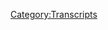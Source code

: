 {{DEFAULTSORT:
    #_TRANSCRIPT_0727:Chatting with Sebastian Murdock
}}{{Transcript
    | title         = [[727: Chatting with Sebastian Murdock]]
    | caption       = [https://knowledgefight.libsyn.com/727-chatting-with-sebastian-murdock Listen to this episode on Libsyn]
    | episodeNumber = [[727: Chatting with Sebastian Murdock|727]]
    | length        = 01:06:58
}}

{{MessageBox
    | header     = Warning: Bot Generated Content
    | text       = This transcript was automatically generated by transcription software and likely contains many mistakes and misattributions. Please check the audio for definitive quotes, attribution, and context.
    | image      = N3yvass4myg91.webp
    | imagewidth = 50px
    | id         = warning
}}

{{TranscriptBlock
    | name      = Alex Jones
    | timestamp = 00:00:04.000
    | text      = Red Alert. Red alert. Red alert. Red alert. Knowledge five damn important wedding knowledge party.com It's time to pray. I have great respect for knowledge like knowledge. I'm sick of them posing as if they're the good guys Shang V or the bad guy knowledge. Dan and Jordan knowledge fight need money Andy and Sandy are stopping Andy and Pam handy in Kansas. Andy in Kansas, you're on the airplane. Huge fan. I love your word. Knowledge by now knowledge fight.com
}}

{{TranscriptBlock
    | name      = Dan
    | timestamp = 00:00:59.000
    | text      = Hey everybody, welcome back. Now let's sit around worship at the altar of saline and talk a little bit about Alex Jones. Oh,
}}

{{TranscriptBlock
    | name      = Jordan
    | timestamp = 00:01:06.000
    | text      = indeed. We are Dan Jordan. Jordan, quick question. What's your spot today by brightspot?
}}

{{TranscriptBlock
    | name      = Dan
    | timestamp = 00:01:13.000
    | text      = Today, Jordan, if you go first, I need to think a little All right. Take your time. I need to mold this.
}}

{{TranscriptBlock
    | name      = Jordan
    | timestamp = 00:01:19.000
    | text      = I will I will tell you my brightspot dn my brightspot is there's this TV show, Amazon company that I despise spent more money than is ever been necessary to make this show about the Lord of the Rings, but I'll be god damned if it's not fucking great. I would prefer they'd spent some of that money elsewhere. But guess what? It's a great show. Okay, I love elves.
}}

{{TranscriptBlock
    | name      = Dan
    | timestamp = 00:01:44.000
    | text      = Sure. I love I've seen a lot. I've seen a lot of mixed opinions about this.
}}

{{TranscriptBlock
    | name      = Jordan
    | timestamp = 00:01:50.000
    | text      = You know, it's weird to know about what's happening. Like when you know what's going on in the original trilogy movies. You know, you're like, Okay, that's a nerdy thing to know. But when you know when you're like looking at your wife going like, Oh, these are the men of NUMA nor All right. You don't even know what's gonna come next after about 2000 You're like okay, maybe I need to stop. I'm not gonna I'm reciting the Silmarillion to her every night whenever we watch it. It's terrible, but it's great. Yeah, well, I'm glad you're enjoying it. I am enjoying it. Um How about you buddy?
}}

{{TranscriptBlock
    | name      = Dan
    | timestamp = 00:02:26.000
    | text      = I don't trying to think
}}

{{TranscriptBlock
    | name      = Jordan
    | timestamp = 00:02:28.000
    | text      = the problem was doing these day back to backs you know? Yeah,
}}

{{TranscriptBlock
    | name      = Dan
    | timestamp = 00:02:32.000
    | text      = I guess I'm playing a fun game. I have the Valkyrie chronicle Syria Chronicle. I guess Yeah, that's a bright spot. I don't know I'm enjoying that enough. I don't know it's nothing has quite scratched the itch of three houses Yeah, yeah, that that was just like right in the pocket right in the sweet spot. But I am enjoying this I like I think I do enjoy a little bit of this turn based game yeah, you know, I think I think that vibe is something I never played growing up. Obviously. Most of my game video game stuff that I played growing up were Nintendo right and non violent right my parents were not into violent right at all so that those were verboten? Sure. And then the only way we got video games was that my grandma liked Nintendo's and so whenever a new system would come out she'd give us her old one nice and so we would play like Nintendo but late
}}

{{TranscriptBlock
    | name      = Jordan
    | timestamp = 00:03:29.000
    | text      = grandma gamer is a great I didn't have one of those growing up Yeah, that's interesting.
}}

{{TranscriptBlock
    | name      = Dan
    | timestamp = 00:03:33.000
    | text      = I was pretty pretty cool. So you know play Mario play a bit too big one was Donkey Kong Country Sure. Like that was sort of my model. Yeah, like um, I guess you know, throughout those systems there were turn based games and stuff just never really was in my view.
}}

{{TranscriptBlock
    | name      = Jordan
    | timestamp = 00:03:50.000
    | text      = I think we're older now we like those games that don't have as much action Oh, hold on with your your your riding this rhinoceros and it can jump I don't know too fast. Squares.
}}

{{TranscriptBlock
    | name      = Dan
    | timestamp = 00:04:03.000
    | text      = Give me a response time I'm
}}

{{TranscriptBlock
    | name      = Jordan
    | timestamp = 00:04:07.000
    | text      = not doing it move in geometric fashion at my pace.
}}

{{TranscriptBlock
    | name      = Dan
    | timestamp = 00:04:11.000
    | text      = Yeah. Quick events are you have to press a button. No, thank you. No. It's fine. I'm enjoying it. Jordan today we have a fun thing to enjoy as well. Oh, little interview that we did sat down with Sebastian Murdoch. Oh, yeah. The Huffington Post
}}

{{TranscriptBlock
    | name      = Jordan
    | timestamp = 00:04:31.000
    | text      = there at the trial in Connecticut. Yeah, he was for the
}}

{{TranscriptBlock
    | name      = Dan
    | timestamp = 00:04:35.000
    | text      = home but he was there in person was also there in Austin. Indeed. Yeah, it was just nice to have a chat about the differences between the two trials and just sort of the experience so
}}

{{TranscriptBlock
    | name      = Jordan
    | timestamp = 00:04:46.000
    | text      = it's fantastic time that we're we were gonna have him on when we were in Austin and you know we've I rambled about that intro circumstances, circumstances dictated and now it's great to finally have him on I'm glad that we got him for sure.
}}

{{TranscriptBlock
    | name      = Dan
    | timestamp = 00:05:00.000
    | text      = So we'll get to that here in a minute. But first, I wanted to bestow a raptor Princess ship on somebody. And that is the. So whenever he put out the email for the buttons, apparently you laughed over the email address. And so people didn't know if it was plural or not. Oh, okay. And so the email address that was the non plural version. Yeah, there's a real danger of people sending emails to this with their addresses and such right. And J. Li. Got that email address to protect people from sending their address. Oh, that is, that is so cool. And we appreciate it so much and unforeseen possibility of WoW, real trouble. So Jay Lee, thank you so much. You are a raptor princess. I'm a policy wonk donkey man and telling you brilliant barbecue yo ass. It's over for humanity. You're a beautiful soul. They're coming for your balls. A lot piss all over your God. Very few people crap in the pool unless they're babies. A piss all over the state. Make it a practice of calling people pieces of garbage when they are correct. As you see fit. Thank you so much. Yes. Thank
}}

{{TranscriptBlock
    | name      = Jordan
    | timestamp = 00:06:13.000
    | text      = you very much
}}

{{TranscriptBlock
    | name      = Dan
    | timestamp = 00:06:14.000
    | text      = on behalf of everybody. Yeah. Buttons coming out. They're happening.
}}

{{TranscriptBlock
    | name      = Jordan
    | timestamp = 00:06:19.000
    | text      = They're coming up. They were surrounded by them. Yep.
}}

{{TranscriptBlock
    | name      = Dan
    | timestamp = 00:06:22.000
    | text      = But who knows? It'll be a while. There. They
}}

{{TranscriptBlock
    | name      = Jordan
    | timestamp = 00:06:25.000
    | text      = will be as
}}

{{TranscriptBlock
    | name      = Dan
    | timestamp = 00:06:26.000
    | text      = shade everyone's patient. We'll
}}

{{TranscriptBlock
    | name      = Jordan
    | timestamp = 00:06:27.000
    | text      = get there when we get there.
}}

{{TranscriptBlock
    | name      = Dan
    | timestamp = 00:06:29.000
    | text      = Yeah. But if you want to chip in the dream agreement fundraiser, of course is going everybody who's a lot of people have said to chip in for shipping, and what have you. I don't want you to do that. So they feel like chipping in chip in for the Nowhere to go for a good cause. Oh, yeah. And now, without further ado, Jordan, let's enjoy our interview with Sebastian. So hey, everybody, very exciting. Joining us here in the podcast, not in the studio. No, do this digitally. Over zoom. Details. Very excited to have this gent joining us. We met down in Austin for the trial and wanted to have him on for for that during that period of time. But our schedules were not accommodating. So we're thrilled to welcome to the podcast writer for The Huffington Post. Sebastian Murdoch. Thank you for joining us.
}}

{{TranscriptBlock
    | name      = Sebastian Murdoch
    | timestamp = 00:07:26.000
    | text      = Thanks for having me on, fellas. Appreciate it.
}}

{{TranscriptBlock
    | name      = Dan
    | timestamp = 00:07:28.000
    | text      = I feel so self conscious about that introduction.
}}

{{TranscriptBlock
    | name      = Sebastian Murdoch
    | timestamp = 00:07:32.000
    | text      = I think you did.
}}

{{TranscriptBlock
    | name      = Jordan
    | timestamp = 00:07:36.000
    | text      = Say that there was quite a bit of fanfare to it.
}}

{{TranscriptBlock
    | name      = Dan
    | timestamp = 00:07:40.000
    | text      = Come from the school of like, stand up introduction.
}}

{{TranscriptBlock
    | name      = Jordan
    | timestamp = 00:07:44.000
    | text      = I want to do a blog. I did. I loved it.
}}

{{TranscriptBlock
    | name      = Dan
    | timestamp = 00:07:49.000
    | text      = That's what counts. I appreciate that. Sebastian, thanks for joining us first of all, and second. How's it going?
}}

{{TranscriptBlock
    | name      = Sebastian Murdoch
    | timestamp = 00:07:58.000
    | text      = It's going good just got back from from reporting a Connecticut so trying to give my body a rest and you know, get back to get back to square one a little bit.
}}

{{TranscriptBlock
    | name      = Dan
    | timestamp = 00:08:08.000
    | text      = Yeah, you've been been up there covering Alex's second trial. It seems you're on the beat. You're on the the Huffington Post Alex Jones beat
}}

{{TranscriptBlock
    | name      = Sebastian Murdoch
    | timestamp = 00:08:18.000
    | text      = I am indeed on the beat. I like doing it though. I mean, I like I like watching the downfall of Alex. And I like watching the Sandy Hook parents get some accountability out of him. For sure. That's it's cathartic.
}}

{{TranscriptBlock
    | name      = Dan
    | timestamp = 00:08:33.000
    | text      = On some level?
}}

{{TranscriptBlock
    | name      = Jordan
    | timestamp = 00:08:35.000
    | text      = Absolutely isn't really the only two good things though. The rest of it is a slog of bullshit. So Right. You know,
}}

{{TranscriptBlock
    | name      = Sebastian Murdoch
    | timestamp = 00:08:42.000
    | text      = I was just telling you guys, I mean, I get out of court at 5pm. And I'm straight to the bar at 515. You know, if you got to kind of wash it away,
}}

{{TranscriptBlock
    | name      = Dan
    | timestamp = 00:08:49.000
    | text      = it's a good place to get a little work done. And, you know, it's in video games, sometimes the like, you know, you get composure by having alcohol. never quite understood that and
}}

{{TranscriptBlock
    | name      = Jordan
    | timestamp = 00:09:03.000
    | text      = temporary boost to stats, right? We're talking about here. Yeah,
}}

{{TranscriptBlock
    | name      = Sebastian Murdoch
    | timestamp = 00:09:06.000
    | text      = the bar is my favorite point. So I gotta get in there.
}}

{{TranscriptBlock
    | name      = Dan
    | timestamp = 00:09:10.000
    | text      = So I was wondering if internally like editorially, you have, like, Are there conversations that like, you're the Alex Jones guy around these parts? We got an allegory send Sebastian on this.
}}

{{TranscriptBlock
    | name      = Sebastian Murdoch
    | timestamp = 00:09:24.000
    | text      = Yeah, absolutely. But there is also as you guys know, so much minutiae in the bullshit of Alex Jones and of Infowars. So there are other times to where it's like Alex Jones, you know, sent sent messages to Roger Stone of his naked wife, which was a rolling story, Rolling Stone article. And so in situations like that, I sort of say, I don't want to write that. Yeah, there's just so much shit, you know, like, right.
}}

{{TranscriptBlock
    | name      = Dan
    | timestamp = 00:09:52.000
    | text      = I find that myself even like as we do a podcast dedicated to him. Like there's still times where I was like, I'm gonna punt on this like
}}

{{TranscriptBlock
    | name      = Sebastian Murdoch
    | timestamp = 00:09:59.000
    | text      = that. really do everything. It's kind of a self care thing to you know, we should all go insane.
}}

{{TranscriptBlock
    | name      = Jordan
    | timestamp = 00:10:05.000
    | text      = Sure. I mean, unfortunately, both of you got really good at a job nobody else wants to do. Then it's like, Well, hey, guess what? You guys did it by volunteering,
}}

{{TranscriptBlock
    | name      = Dan
    | timestamp = 00:10:15.000
    | text      = like cursive. Like May you get what you want?
}}

{{TranscriptBlock
    | name      = Sebastian Murdoch
    | timestamp = 00:10:18.000
    | text      = Yeah, please. Yeah, monkeys paw so yeah
}}

{{TranscriptBlock
    | name      = Jordan
    | timestamp = 00:10:21.000
    | text      = make yourself indispensable. That's a smart move, but I
}}

{{TranscriptBlock
    | name      = Dan
    | timestamp = 00:10:23.000
    | text      = do I do want to stress, though like you're it's not like you only write stories about Alex I was looking over like your byline so it's all over the place writing about all kinds of stuff.
}}

{{TranscriptBlock
    | name      = Sebastian Murdoch
    | timestamp = 00:10:35.000
    | text      = Yeah so I'm I'm primarily a breaking news reporter. So you know I cover the the politics and you know the mass shootings that we have and yeah, yeah did any any Cobra breaks. But you know, sometimes investigative stuff too but the Alex Jones saying I've been in one way or another reporting on these defamation lawsuits since 2018. So it's like, you know, a four year build. And now I was actually talking to attorney Mark Bankston, who I know all the walks out there very familiar with,
}}

{{TranscriptBlock
    | name      = Dan
    | timestamp = 00:11:10.000
    | text      = they were concerned that he might have died.
}}

{{TranscriptBlock
    | name      = Sebastian Murdoch
    | timestamp = 00:11:14.000
    | text      = Yeah, he was fine. He was good. But, you know, it's, it's interesting to finally see four years of not just reporting but of this process. And now we're finally not even at the first trial, we're at the second trial now. And then there's gonna be a third on the way and so it sort of feels like, you know, the, I don't know if I call it the payoff, but it's all sort of coalescing into, you know, we're getting towards the climax here.
}}

{{TranscriptBlock
    | name      = Jordan
    | timestamp = 00:11:41.000
    | text      = It does feel like things are speeding up to right, once that first trial hit now it's starting to feel like, oh, it's the next one's right around the corner. This one's gonna be a you know, it's it's happening? Well, I think that's the
}}

{{TranscriptBlock
    | name      = Dan
    | timestamp = 00:11:52.000
    | text      = function of like the delaying show, like, it's just the ball has been kicked down the road so far that like, a lot of this would be the kind of pace things would have gone. Right. Right. Right. Much stalling involved? Exactly.
}}

{{TranscriptBlock
    | name      = Jordan
    | timestamp = 00:12:04.000
    | text      = What's it been like being in the like, when we were in the Austin courthouse, you know, there's a lot that you see and kind of kind of notice that you don't just by looking through the stream? Like you've been in the courthouse the entire time, right?
}}

{{TranscriptBlock
    | name      = Sebastian Murdoch
    | timestamp = 00:12:18.000
    | text      = Yeah, that's right. I think what's what's very different about this trial, is that in some ways, it's somehow even more sobering. And that isn't to say that the Olson trial wasn't, but here we are in Connecticut, the state where it happened, and there are, you know, so many, so many plaintiffs, so the family members are there. And that, that, I think, has been, you know, incredibly impactful. And, and continues to, to sort of highlight, you know, because for all the sort of laughing that we all do it, Alex, and of course, you guys know, this, like, this is this is about what he did to these parents. And so to have them there, you know, it's it's a humbling experience. And it's also incredibly somber. You know, in a lot of ways,
}}

{{TranscriptBlock
    | name      = Dan
    | timestamp = 00:13:08.000
    | text      = I found that to be the incredibly palpable in in Austin, and there was a moment, just watching the stream of this Connecticut case that I thought that for sure, there's no way I could have handled being there for it. And that was when norm Pattis was giving his his opening statement. And he sort of did a, an act out of Alex, being like, alright, I killed the kids. I killed all the kids. Yeah. And yeah, the recognition that these parents were there, and that norm would bring himself to do that. Like I not that I would freak out and jump him or something. But like, I don't know how I could emotionally handle seeing that. It was Yeah, part even on just a stream.
}}

{{TranscriptBlock
    | name      = Sebastian Murdoch
    | timestamp = 00:13:58.000
    | text      = Yeah. I mean, it's that it's that level of of disrespect, right. I mean, we also see it by the fact that Alex can't even show up for these opening statements. He doesn't he's gonna show up when he has to testify. But it's, you know, and Jordan, you you had talked about this a lot when we were in Austin, but the idea that, you know, there have been a lot of news media that we're reporting on. Well, Alex Jones says that he's sorry, he regrets and we know that that's bullshit, because again, he's not showing up to the trial at all. He's on Infowars talking about this case, you know, calling it a kangaroo court. And then like you're saying, Dan, Norm paddock gets out there and he starts doing that, that mimicry in front of the parents whose kids were killed.
}}

{{TranscriptBlock
    | name      = Dan
    | timestamp = 00:14:42.000
    | text      = Yeah. And also norm saying that their argument is that they're exaggerating their trauma.
}}

{{TranscriptBlock
    | name      = Sebastian Murdoch
    | timestamp = 00:14:47.000
    | text      = Yeah, well, well, Norm also fell asleep in the courtroom. So he was also he was also nodding off.
}}

{{TranscriptBlock
    | name      = Dan
    | timestamp = 00:14:54.000
    | text      = Yeah, he that's when you were saying that like something that's different about this from the office. Sten I have to imagine that just the existence of norm Pattice makes this feel entirely different.
}}

{{TranscriptBlock
    | name      = Sebastian Murdoch
    | timestamp = 00:15:08.000
    | text      = Yeah you know what's what's kind of surreal though is I still can't figure out who the worst lawyer is if it's gonna be padded right all I've
}}

{{TranscriptBlock
    | name      = Jordan
    | timestamp = 00:15:17.000
    | text      = we've we've had some disagreement over this ourselves. I genuinely think that norm for what he's doing is doing about as good as he could possibly do it. Right. I mean, the bar looting falling asleep in the trial. Like that's he's doing what he's supposed to be taking a power nap. Yeah, he was talking to shit. He's been an asshole. That's what he's supposed to be doing.
}}

{{TranscriptBlock
    | name      = Dan
    | timestamp = 00:15:38.000
    | text      = Yeah, Brian made that point on Infowars. Even he was saying that this is how you deal with a rogue judge or whatever. And like, that is obviously not the case. That's not the situation. But what norm is doing is the only thing they can do, which is throw bombs, basically.
}}

{{TranscriptBlock
    | name      = Sebastian Murdoch
    | timestamp = 00:15:53.000
    | text      = Yeah, exactly. Flinging mud and hope that you know, daddy, Alec feeds it back in Austin.
}}

{{TranscriptBlock
    | name      = Dan
    | timestamp = 00:15:59.000
    | text      = Yeah, whereas Reynald seems like maybe I can win this thing.
}}

{{TranscriptBlock
    | name      = Sebastian Murdoch
    | timestamp = 00:16:03.000
    | text      = It did feel I met and then what happened?
}}

{{TranscriptBlock
    | name      = Jordan
    | timestamp = 00:16:06.000
    | text      = Well, I do find it interesting because it does feel a little bit like norm saw the first trial and re now went with his like halfway appeasing halfway trying to slime ball evil into places. And then he was like, well, that last, so fuck it, I'm just gonna try and sling as much shit as I can. And maybe it'll lower the judgment. You know, maybe people will be like, I guess they are exaggerating i Why else?
}}

{{TranscriptBlock
    | name      = Dan
    | timestamp = 00:16:32.000
    | text      = Or maybe maybe you can make such a problem that it taints the jury? Yeah.
}}

{{TranscriptBlock
    | name      = Jordan
    | timestamp = 00:16:37.000
    | text      = Or he gets or they get there Miss trial, you know, and
}}

{{TranscriptBlock
    | name      = Sebastian Murdoch
    | timestamp = 00:16:40.000
    | text      = it is, you know that. The other thing about this trial, too, is we're looking at for I guess it would be three weeks at this point now. So it's gonna be a long trial to often one was only two. So that gives norm plenty of time to do something hard.
}}

{{TranscriptBlock
    | name      = Dan
    | timestamp = 00:16:57.000
    | text      = I feel like I heard them say that they had agreed that it might be a shorter trial than expected.
}}

{{TranscriptBlock
    | name      = Sebastian Murdoch
    | timestamp = 00:17:03.000
    | text      = Okay. Well, I I think everyone would love that. If, if that ends up being the case. But
}}

{{TranscriptBlock
    | name      = Dan
    | timestamp = 00:17:07.000
    | text      = I feel like that was something that I might have heard whispered in a sidebar, but I'm not entirely sure
}}

{{TranscriptBlock
    | name      = Jordan
    | timestamp = 00:17:13.000
    | text      = it wouldn't be surprised. I mean, if you listen to the paws, testimony, just watching her constantly be like, now I'm pretty sure we've never heard of Google Analytics. All right, well, here's a phone call of you talking to the head of Google about Google Analytics. I'm pretty sure we'd never heard of it, like
}}

{{TranscriptBlock
    | name      = Sebastian Murdoch
    | timestamp = 00:17:32.000
    | text      = three days of Britney policy, I don't know. I don't remember which, which is par for the course. So you know, of course, that was gonna be their strategy going into it.
}}

{{TranscriptBlock
    | name      = Dan
    | timestamp = 00:17:40.000
    | text      = Here's the proof that the business uses X, do you still argue that the business doesn't use x? That's still my position?
}}

{{TranscriptBlock
    | name      = Jordan
    | timestamp = 00:17:47.000
    | text      = Yeah, that's cool. If that's the case, then it does feel like yeah, the trial should be shorter. less of that being messy. You know, like, if you beat her, if you beat her over the head with how she's obviously lying often enough the first time, then you can use that as a shorthand as the court goes on, you know, like, oh, well, I don't have to prove this to you. Remember, pause. This is that situation again?
}}

{{TranscriptBlock
    | name      = Dan
    | timestamp = 00:18:09.000
    | text      = Yeah, exactly. It's, it seems like Alex is going to be there. We're recording this on Monday, but it seems like he's going to be there tomorrow. So we're putting this episode out on Wednesday. So by the time this comes out, he may have already been there. And you might have already gotten to experience. Are you
}}

{{TranscriptBlock
    | name      = Jordan
    | timestamp = 00:18:27.000
    | text      = are you headed back? Oh,
}}

{{TranscriptBlock
    | name      = Dan
    | timestamp = 00:18:29.000
    | text      = wait, that's right. boo me on the stream? Sure.
}}

{{TranscriptBlock
    | name      = Jordan
    | timestamp = 00:18:31.000
    | text      = Sure. Sure. Sure.
}}

{{TranscriptBlock
    | name      = Sebastian Murdoch
    | timestamp = 00:18:32.000
    | text      = Yeah. So I actually I came back. Friday, back in back to Brooklyn. My wife and I actually had a little wedding party. We got married earlier this year. But now we're doing like in New York wedding. So congratulations. Thanks so much. That's That's my bright spot of the day. So I think what, we're just being cute. I think what I'm going to try to do is go back at least the last week of the trial to be there for that. But yeah, I am I was disappointed to be there and not not have Alec show up, though. It wasn't, you know, a huge shocker that he didn't want to come.
}}

{{TranscriptBlock
    | name      = Dan
    | timestamp = 00:19:11.000
    | text      = Yeah, I remember we were standing next to each other in in Austin. When Alex first entered the courtroom on the on the first day. We were both quite shocked. Yeah. Yeah, he would. He would be there when he didn't have to be. Yeah. So the whole court was a murmur of will. He won't he can.
}}

{{TranscriptBlock
    | name      = Sebastian Murdoch
    | timestamp = 00:19:29.000
    | text      = But again, it's like he he was in Austin. That's his home turf. You know, so I think I think Connecticut's gonna be a lot a lot tougher for him.
}}

{{TranscriptBlock
    | name      = Dan
    | timestamp = 00:19:38.000
    | text      = Yeah. And he doesn't really have that much of a bench back at Infowars. Like you can't take a month to go to Connecticut. And expect there to be enough people to fill in. Like you said, Alex Stein filling in for him. He said, When does he really? Yeah. Oh, that's that guy. That's the kind of talent pool he's pulling from
}}

{{TranscriptBlock
    | name      = Sebastian Murdoch
    | timestamp = 00:20:00.000
    | text      = I look fine harass one of my, one of my reporter colleagues. She she works at VICE anyway. He's He's a scumbag
}}

{{TranscriptBlock
    | name      = Dan
    | timestamp = 00:20:06.000
    | text      = and you'll see works at VICE. Yeah. Yeah. It seems like that's kind of that Stein guys Mo is harassing folks.
}}

{{TranscriptBlock
    | name      = Sebastian Murdoch
    | timestamp = 00:20:18.000
    | text      = Which which I mean that makes them perfect for Infowars. Yep.
}}

{{TranscriptBlock
    | name      = Dan
    | timestamp = 00:20:21.000
    | text      = Yep. I mean, that's how Owen got a job, you know, essentially yelling at people to protest. Yeah.
}}

{{TranscriptBlock
    | name      = Jordan
    | timestamp = 00:20:27.000
    | text      = It's not It's an unusual form of audition, but it is an effective one in certain areas. Yeah,
}}

{{TranscriptBlock
    | name      = Dan
    | timestamp = 00:20:34.000
    | text      = right. If you're auditioning for a troll factory, you can troll. So when we were in Austin, we got lunch at a diner fairly fairly near the courthouse and on the way famously on the ground we've saw an Info Wars bumper sticker that's been used as Alex is propped to put over his mouth
}}

{{TranscriptBlock
    | name      = Jordan
    | timestamp = 00:20:56.000
    | text      = very bumper sticker that once touched the lips of Satan himself.
}}

{{TranscriptBlock
    | name      = Dan
    | timestamp = 00:21:00.000
    | text      = We found this discarded relic essentially, there was a lot of talk in the in the community about whether or not I had taken it. And the answer was no,
}}

{{TranscriptBlock
    | name      = Jordan
    | timestamp = 00:21:12.000
    | text      = no, of course it was disgusting. It belongs in a museum.
}}

{{TranscriptBlock
    | name      = Dan
    | timestamp = 00:21:15.000
    | text      = But in Connecticut you this is this is gone huge. gotten a lot of you found a bumper sticker in the wild. And this This caused a little bit of drama.
}}

{{TranscriptBlock
    | name      = Sebastian Murdoch
    | timestamp = 00:21:29.000
    | text      = Yeah. So it was a it on my way to the court. In the last in the first few days. There were there were Infowars stickers placed on signs right outside of the courthouse, which was an intentional Oh, on 1,000% I mean, this was directly out of the courthouse this was not you know, me blocks away go into a restaurant or something. This was right in front of the courthouse, which
}}

{{TranscriptBlock
    | name      = Jordan
    | timestamp = 00:21:53.000
    | text      = is to buy so many Infowars stickers and put them up right outside
}}

{{TranscriptBlock
    | name      = Sebastian Murdoch
    | timestamp = 00:22:00.000
    | text      = infowars.com/store
}}

{{TranscriptBlock
    | name      = Jordan
    | timestamp = 00:22:03.000
    | text      = Now I got your six coins.
}}

{{TranscriptBlock
    | name      = Sebastian Murdoch
    | timestamp = 00:22:07.000
    | text      = I finally I finally the last day I was there, I wrote the sticker off but I took a photo of it. It is not the most courageous thing in the world that I've ever done. You know, I just I just ripped off a sticker. I understand that. You know, the other part of it though, is that again, these families are walking into the courthouse and they have to see that and that to me is just that goes back to to the disrespect that is just shown to these families across the board that continues to be shown to them. Yeah. So yeah, I ripped it off and then tweeted about it and then and then Owen Shroyer got real mad about it.
}}

{{TranscriptBlock
    | name      = Dan
    | timestamp = 00:22:49.000
    | text      = See now this is interesting because Owen Shroyer is he's kicked off Twitter. He's right yeah, there's all I do is oh in
}}

{{TranscriptBlock
    | name      = Jordan
    | timestamp = 00:22:58.000
    | text      = handle. Oh, no. Is that is really
}}

{{TranscriptBlock
    | name      = Dan
    | timestamp = 00:23:01.000
    | text      = that was that was destroyer
}}

{{TranscriptBlock
    | name      = Jordan
    | timestamp = 00:23:05.000
    | text      = thank God he's off Twitter. I never have to look at
}}

{{TranscriptBlock
    | name      = Dan
    | timestamp = 00:23:08.000
    | text      = couldn't get at kuch destroy
}}

{{TranscriptBlock
    | name      = Jordan
    | timestamp = 00:23:11.000
    | text      = there's a could we could probably have gotten that cut destroyed three. But that really doesn't sound as good.
}}

{{TranscriptBlock
    | name      = Dan
    | timestamp = 00:23:15.000
    | text      = No, no, someone has found this tweet and shown it to Owen or he has some kind of a ban evasion account, which is probably the case. Yeah, I
}}

{{TranscriptBlock
    | name      = Jordan
    | timestamp = 00:23:24.000
    | text      = mean, it's not hard and he gets furious.
}}

{{TranscriptBlock
    | name      = Dan
    | timestamp = 00:23:27.000
    | text      = He the cook destroyer cannot handle now i
}}

{{TranscriptBlock
    | name      = Sebastian Murdoch
    | timestamp = 00:23:30.000
    | text      = rattle them. I rattle them.
}}

{{TranscriptBlock
    | name      = Jordan
    | timestamp = 00:23:33.000
    | text      = He's been destroyed as a cook.
}}

{{TranscriptBlock
    | name      = Sebastian Murdoch
    | timestamp = 00:23:35.000
    | text      = I got I got a flood of comments from Infowars people so yeah, I wouldn't found the video and it's five minutes of him of him whining about me taking off the sticker and because I said fuck Infowars which, which, you know, I did do that. But
}}

{{TranscriptBlock
    | name      = Jordan
    | timestamp = 00:23:53.000
    | text      = where credit's due.
}}

{{TranscriptBlock
    | name      = Sebastian Murdoch
    | timestamp = 00:23:54.000
    | text      = Of course, as a journalist, we try to like maintain objectivity but Infowars that's it's pretty black and white. You know, there's no there's no moral gray area here is
}}

{{TranscriptBlock
    | name      = Jordan
    | timestamp = 00:24:04.000
    | text      = an objective opinion to say fuck Infowars
}}

{{TranscriptBlock
    | name      = Sebastian Murdoch
    | timestamp = 00:24:06.000
    | text      = 100%
}}

{{TranscriptBlock
    | name      = Jordan
    | timestamp = 00:24:08.000
    | text      = It's like, we can't say that. That's because they're fucking crazy, man. Yeah,
}}

{{TranscriptBlock
    | name      = Sebastian Murdoch
    | timestamp = 00:24:12.000
    | text      = yeah. So he, he gets on, he gets on Infowars and he offers he doesn't offer he begged me to come on and debate him and then specify about what
}}

{{TranscriptBlock
    | name      = Jordan
    | timestamp = 00:24:26.000
    | text      = the sticker didn't exist. Okay.
}}

{{TranscriptBlock
    | name      = Dan
    | timestamp = 00:24:33.000
    | text      = Well, it could have been a false flag.
}}

{{TranscriptBlock
    | name      = Jordan
    | timestamp = 00:24:34.000
    | text      = It was a false flag. Yeah, it
}}

{{TranscriptBlock
    | name      = Dan
    | timestamp = 00:24:36.000
    | text      = could have been a globalist setup.
}}

{{TranscriptBlock
    | name      = Sebastian Murdoch
    | timestamp = 00:24:39.000
    | text      = I'm not gonna do it obviously. I'm so sorry. No, of course and you know that is that is the trap that he wants to lay bare is oh, this coward he will come on and debate me. Well, yeah, no shit. I will. Why would I lend legitimacy to you? And also you're going to profit that video ends with an ad being played right? He said if I had if I defeat him in the debate that whole retire who is going to acute a cage?
}}

{{TranscriptBlock
    | name      = Jordan
    | timestamp = 00:25:07.000
    | text      = Fight defeated? I've announced his wrestling. Yeah, I mean I feel like you guys are all missing the greatest opportunity to to like say it has to be a video interview debate thing and then you just move them I don't understand why people don't show ass more often you
}}

{{TranscriptBlock
    | name      = Dan
    | timestamp = 00:25:26.000
    | text      = know what's not in situations it's nuts that that's exactly what flashed through my mind of
}}

{{TranscriptBlock
    | name      = Jordan
    | timestamp = 00:25:30.000
    | text      = course that the only thought you could have is just like show me your ass and then move on with your day. Yeah, now retired now retire I won this debate, obviously
}}

{{TranscriptBlock
    | name      = Sebastian Murdoch
    | timestamp = 00:25:40.000
    | text      = HuffPost will let me get away with a lot but I don't know. I don't know like that one fight
}}

{{TranscriptBlock
    | name      = Dan
    | timestamp = 00:25:45.000
    | text      = by test the boundaries. I do. I am fascinated, though, by the idea of challenging YouTube Debate because it's so open ended. It's right. It's a bizarre request. Yeah, that's, I find that really fun.
}}

{{TranscriptBlock
    | name      = Jordan
    | timestamp = 00:26:03.000
    | text      = So he challenges you to a debate and if you win this debate,
}}

{{TranscriptBlock
    | name      = Dan
    | timestamp = 00:26:08.000
    | text      = he will retire it's versus career right
}}

{{TranscriptBlock
    | name      = Jordan
    | timestamp = 00:26:10.000
    | text      = Right. Right. And he but he didn't give you a topic it wasn't like specifically we're gonna debate about whether or not stickers should be removed or like just yeah, just
}}

{{TranscriptBlock
    | name      = Sebastian Murdoch
    | timestamp = 00:26:20.000
    | text      = the most open ended which again, just goes back to please come on my show. You know, please, please give me attention and then
}}

{{TranscriptBlock
    | name      = Dan
    | timestamp = 00:26:28.000
    | text      = the headline of it will be Owen Shroyer destroys Huffington Post globalist
}}

{{TranscriptBlock
    | name      = Sebastian Murdoch
    | timestamp = 00:26:31.000
    | text      = reporter Yeah. Destroy your added again.
}}

{{TranscriptBlock
    | name      = Jordan
    | timestamp = 00:26:36.000
    | text      = Feel like facial hair facial hair debate. You've got him? Okay. Because his garbage?
}}

{{TranscriptBlock
    | name      = Sebastian Murdoch
    | timestamp = 00:26:41.000
    | text      = I think he is covering up a weak chin. That's what I think it is. Oh, yeah. Well, yeah,
}}

{{TranscriptBlock
    | name      = Jordan
    | timestamp = 00:26:45.000
    | text      = obviously.
}}

{{TranscriptBlock
    | name      = Dan
    | timestamp = 00:26:46.000
    | text      = He also has, I'm not sure if it's super consistent, but he often has the beard with no mustache, which is the most disgusting. That's offensive to my
}}

{{TranscriptBlock
    | name      = Jordan
    | timestamp = 00:26:56.000
    | text      = eye. I'm not judging it culturally just appearance based.
}}

{{TranscriptBlock
    | name      = Dan
    | timestamp = 00:27:01.000
    | text      = My Mennonites heritage does not
}}

{{TranscriptBlock
    | name      = Sebastian Murdoch
    | timestamp = 00:27:03.000
    | text      = mean Dan, you look great. You look great, though. But I have the full mustache. Exactly. Right.
}}

{{TranscriptBlock
    | name      = Jordan
    | timestamp = 00:27:09.000
    | text      = he shaves it. It grows back in five seconds.
}}

{{TranscriptBlock
    | name      = Dan
    | timestamp = 00:27:15.000
    | text      = Just resigned myself to essentially looking like a hobo. So I'm just I've made peace with it. Whereas Oh, I'm still trying to impress people. But right. Oh, man, it's so fun. I wish there was like, I don't know. I I'm a little jealous. Honestly. Like, I think I would respond exactly the same way that you have in terms of like, No, I'm not doing this. This is ridiculous. But I wish you know what it is, though. No one other than Harrison would have ever said our name. But I think
}}

{{TranscriptBlock
    | name      = Sebastian Murdoch
    | timestamp = 00:27:43.000
    | text      = I think he you guys are way more of a threat to him than I am. I really think that's true. You guys are just like, you've been at it for so long. You were so knowledgeable. You know that, that I think they know who you are. Right? They are actively ignoring you. Sure. Sure. I
}}

{{TranscriptBlock
    | name      = Dan
    | timestamp = 00:28:00.000
    | text      = think it's also the institutional aspect that you have of the Huffington Post. Yeah, attachment that that is like an irresistible thing for them to try and grab onto they want to go
}}

{{TranscriptBlock
    | name      = Jordan
    | timestamp = 00:28:12.000
    | text      = after you for The Huffington Post for two reasons. One, it's a legitimate outlet, right? So people have like, Oh, this is a news thing, too. You have a boss who says you can't do stuff. Yeah, that's true. Yeah, come after us. Because we don't really have much legitimacy beyond being everybody knows where the only people
}}

{{TranscriptBlock
    | name      = Sebastian Murdoch
    | timestamp = 00:28:32.000
    | text      = no one no one can tell you to to turn in your gun and badge.
}}

{{TranscriptBlock
    | name      = Jordan
    | timestamp = 00:28:35.000
    | text      = And if I said I will debate you and then showed him my ass on screen, there's no negative consequences for me. Let's try the walks would love it. Dan would be like, That's not how we comport ourselves, but we'd get over it I would be it would
}}

{{TranscriptBlock
    | name      = Sebastian Murdoch
    | timestamp = 00:28:51.000
    | text      = be a wagging of the that he thought Maddie disappointed.
}}

{{TranscriptBlock
    | name      = Jordan
    | timestamp = 00:28:55.000
    | text      = Would be disappointed. But I could do it. And then it would be fine. Of course. Yeah. And they don't so they don't want to fight somebody who doesn't have rules the same way. You know, true. Yeah. You forgot
}}

{{TranscriptBlock
    | name      = Dan
    | timestamp = 00:29:06.000
    | text      = the third reason that they would be out to get him as a Huffington Post reporter Oh, yeah. And that is that 13 years ago.
}}

{{TranscriptBlock
    | name      = Unknown Speaker
    | timestamp = 00:29:14.000
    | text      = Very nice.
}}

{{TranscriptBlock
    | name      = Dan
    | timestamp = 00:29:18.000
    | text      = So with Alex's goals you want to back so what other than norm Pattis other some of this stuff why what would you identify as like being the differences that you feel between the Austin and the Connecticut cases like is is there a real vibe that's different?
}}

{{TranscriptBlock
    | name      = Sebastian Murdoch
    | timestamp = 00:29:39.000
    | text      = Yeah, I think and I you know, I don't want to inflate an ego too much. But the thing that that Mark Bankston did so well and that whole team quite frankly, but they brought a level of of charisma and sort of like Dick swinging that that I feel like this trial doesn't have and that's a that's not to suggest That, that, you know, the plaintiff lawyers in the Connecticut case aren't doing a great job. I think it's also a much longer trial. So that's going to be part of it. What I've noticed in in the Connecticut trial, you know, this first week, we've only we've had Brittany paws on the stand for three days. It's been out there kind of long and tiring. But through that we have gotten, I think, a lot of good new information of the internal inner workings of Infowars. They've got they've got the the marketing kits that Infowars was sending out to advertisers. You know, we have to prove that they were using Google Analytics, the thing that Jones and Infowars got sanctioned for minutes before the trial even began. So I think, you know, in terms of that, I think it's a it's creating a pretty powerful argument. We saw, I want to run this one this number off real quick, because it really did shock me. September 24 2014, Infowars. Store gets $48,000. The following day, they push the story FBI says nobody killed at Sandy Hook massacre. It increases to $232,000. Yeah, I mean, that is insane. And it just ate it. That is proof that, but when they push the lie, their profits went up.
}}

{{TranscriptBlock
    | name      = Dan
    | timestamp = 00:31:23.000
    | text      = Yeah, yeah. There's the other thing, too, is that they have the snapshots of the Google Analytics from those emails. And you see that it neatly tracks also to a giant spike in traffic. Yeah, to the website. And it's it's pretty difficult to look at all those numbers and not see like, well, I
}}

{{TranscriptBlock
    | name      = Jordan
    | timestamp = 00:31:42.000
    | text      = don't know, you'd have to find some way to connect to their sales pitch to the stories that they're actually doing on the show. And I just think there's no way to possibly do Oh, wait, no, yeah, that one? Very obvious. Yeah, that's not good.
}}

{{TranscriptBlock
    | name      = Dan
    | timestamp = 00:31:57.000
    | text      = It's really, really notable to about this is that like, I've seen some sales data that they've had, that are like you see increases in the sales, I believe, like, at the end of the Austin trial, Mark presented some of the texts with Tim through J that showed that some of the, they were like, 800,000 in a day. Yeah, during this stretch, and like, that is definitely notable, but what's missing from that context was that was like when they were doing a marathon. Like that was like they were doing a 24 or 48 hour marathon. And obviously, they're like pushing the shales and it's gonna raise stuff. Yeah, that spike in the 2014. And they were doing the nobody The FBI says nobody was murdered. That is just organic from the traffic that's driven from the
}}

{{TranscriptBlock
    | name      = Sebastian Murdoch
    | timestamp = 00:32:52.000
    | text      = quintupled Yeah, yeah, you can't get a really get around that one. Yeah,
}}

{{TranscriptBlock
    | name      = Dan
    | timestamp = 00:32:57.000
    | text      = there's there isn't like weird external.
}}

{{TranscriptBlock
    | name      = Jordan
    | timestamp = 00:33:00.000
    | text      = And it is it is what's so damning about that number, though, is that even if you wanted to, like it would be a I'm on the jury and somebody who's arguing that no, we don't really pay attention to that kind of numbers. I'm mad just because that's so bad at business that you're in set. You know, like, if the people on the jury are thinking oh, well I saw my business quintuple I'm going to do that again. Like it is too ridiculous to think that they would not notice a massive spike like that well it's actually adjust their behavior accordingly.
}}

{{TranscriptBlock
    | name      = Sebastian Murdoch
    | timestamp = 00:33:31.000
    | text      = You're absolutely right, especially because that is they don't have morals, they their one desire is to get money. So that's the shit that they're going to pay attention to.
}}

{{TranscriptBlock
    | name      = Dan
    | timestamp = 00:33:40.000
    | text      = Yeah, and it's strange credulity to imagine that like they run a warehouse and shipping business and all this like the pills and all this and then they don't do any kind of analysis of the TV show. Like
}}

{{TranscriptBlock
    | name      = Jordan
    | timestamp = 00:33:55.000
    | text      = what is strains credulity is that Brittany paws as the corporate representative can't be certain who works there. That beats the shit out of credulity, and leaves it out back behind a fucking doc speaking
}}

{{TranscriptBlock
    | name      = Dan
    | timestamp = 00:34:07.000
    | text      = company. I don't know.
}}

{{TranscriptBlock
    | name      = Jordan
    | timestamp = 00:34:10.000
    | text      = Exactly. That strains gonna do any of
}}

{{TranscriptBlock
    | name      = Dan
    | timestamp = 00:34:13.000
    | text      = your hair Harrison Smith, that's not a compliment, because he was definitely forgotten. Ah, have you been? So other than Owens challenge? Yeah. Are you? Have you been monitoring the content at all? Have you been seeing any of the coverage?
}}

{{TranscriptBlock
    | name      = Sebastian Murdoch
    | timestamp = 00:34:31.000
    | text      = Through Infowars? Yeah, yeah, I've seen some of the I watched the video on the kangaroo court, you know, bullshit. And that that was that was actually bring it up brought up at the trial as an example of Alex Jones not taking that seriously, which is just I love every time and now we're on this is the second time it's happened now where the judge has to see a photo of herself that Infowars has created, you know, yeah, yeah.
}}

{{TranscriptBlock
    | name      = Dan
    | timestamp = 00:34:58.000
    | text      = Yeah, but you could argue that he He's taking it more seriously because he didn't say that she's connected to pedophilia.
}}

{{TranscriptBlock
    | name      = Sebastian Murdoch
    | timestamp = 00:35:03.000
    | text      = Well, trials not done yet. It's true.
}}

{{TranscriptBlock
    | name      = Jordan
    | timestamp = 00:35:07.000
    | text      = That is a bar that most people would not think that you could cross. But yeah, I mean, now that I think about it, that is a certain level of restraint. Yeah, there is. That isn't a tangible level of restraint. Exactly. I would almost accept that argument, because I see I'm doing better. I'd be like, Well, I think that physically, I guess that's true. Look, I'm
}}

{{TranscriptBlock
    | name      = Dan
    | timestamp = 00:35:29.000
    | text      = saying you're full of shit. I'm not trying to get you hurt.
}}

{{TranscriptBlock
    | name      = Sebastian Murdoch
    | timestamp = 00:35:32.000
    | text      = Right. Exactly. All right. You should be thanking me,
}}

{{TranscriptBlock
    | name      = Dan
    | timestamp = 00:35:35.000
    | text      = frankly. Yes, ma'am. So you you said you started covering some of this stuff, like at the beginning of the trial. Is that is that like, where your news leave? The that's not the right word. But like, sort of, for the news purposes covering Alex Stark in
}}

{{TranscriptBlock
    | name      = Jordan
    | timestamp = 00:35:53.000
    | text      = 2018. Yeah,
}}

{{TranscriptBlock
    | name      = Sebastian Murdoch
    | timestamp = 00:35:55.000
    | text      = back. Yeah, yes. Yeah. So before 2018 I didn't really I think kind of what what ended up happening is I had gone to Parkland to cover that school shooting when it happened. And then I was approached by by Mark bank said, Because Marcel Fontaine was misidentified as a Parkland shooter by Infowars. And then brought a lawsuit against him, which is still pending. And, and I believe his attorneys saw that I had been covering parkland, brought that story to me. And then from there, you know, the Heslin and Louis case came in and then it was sort of a snowball effect. So I just I kept covering those cases, and then didn't realize just how down the rabbit hole. I was gonna have to go with this. But you know, I was glad to have done it. Alex,
}}

{{TranscriptBlock
    | name      = Jordan
    | timestamp = 00:36:49.000
    | text      = that's how all of us wound up here. We all were like, well, we just looked over and there was Alex Jones, and then it's five years later and I don't have as much hair as I used to
}}

{{TranscriptBlock
    | name      = Dan
    | timestamp = 00:36:57.000
    | text      = someone has to do this.
}}

{{TranscriptBlock
    | name      = Jordan
    | timestamp = 00:37:00.000
    | text      = FUCK IT'S ME. Yeah,
}}

{{TranscriptBlock
    | name      = Sebastian Murdoch
    | timestamp = 00:37:00.000
    | text      = we all jumped into the abyss and now we're more tired than ever. But it feels good.
}}

{{TranscriptBlock
    | name      = Jordan
    | timestamp = 00:37:06.000
    | text      = sort of feels like you're always falling it's like you're not falling at all. Perfect sense way
}}

{{TranscriptBlock
    | name      = Dan
    | timestamp = 00:37:13.000
    | text      = to think about it. Do you didn't have like, like a long standing like interest in the like right wing misinformation?
}}

{{TranscriptBlock
    | name      = Sebastian Murdoch
    | timestamp = 00:37:22.000
    | text      = Not maybe not necessarily misinformation, but definitely have done a lot of coverage of right wing extremism. You know, I've you know, been dogged by the white supremacist and Neo Nazis.
}}

{{TranscriptBlock
    | name      = Jordan
    | timestamp = 00:37:35.000
    | text      = We've got that we know you're real. Okay. Yeah. So,
}}

{{TranscriptBlock
    | name      = Dan
    | timestamp = 00:37:39.000
    | text      = what what brought that on?
}}

{{TranscriptBlock
    | name      = Sebastian Murdoch
    | timestamp = 00:37:41.000
    | text      = That was I made I can't remember which time there was, there was the time we we helped uncover the leader of the bowl patrol, they call bowl patrol because Dylann Roof had the bull hair cut. I had one recently of an Illinois Police officer who was a dabbling pretty hard and from white supremacy. And that's, you know, I credit to help posts.
}}

{{TranscriptBlock
    | name      = Jordan
    | timestamp = 00:38:05.000
    | text      = That actually sounds like a good Illinois, but he was only dabbling. That's nice. I was dabbling. dabbling. dabbling was
}}

{{TranscriptBlock
    | name      = Sebastian Murdoch
    | timestamp = 00:38:14.000
    | text      = actually, it was pretty fucking bad. Okay. So outposts in general, you know, it's me and several other reporters have been covering right wing extremism for a while, Andy Campbell and Chris Mathias were in Charlottesville, you know, when when the Neo Nazis March, I went to Charleston, South Carolina, when Dylann Roof you know, shot up the church and so, you know,
}}

{{TranscriptBlock
    | name      = Dan
    | timestamp = 00:38:37.000
    | text      = we'd have run into Jakari Jackson when he was down there.
}}

{{TranscriptBlock
    | name      = Sebastian Murdoch
    | timestamp = 00:38:40.000
    | text      = Possibly. That was that was a while ago, but yeah, yeah. So but yeah, so it's sort of you know, Alex Jones just sort of seemed like the next logical step right. I mean, he is very much within that realm and stirring the pot as much as as much as possible Yeah.
}}

{{TranscriptBlock
    | name      = Dan
    | timestamp = 00:39:01.000
    | text      = It's it's interesting that like, how do you how do you deal with that like, you do this coverage of these extremists within organizations or you know, the bowl patrols created their own like organization and you do coverage of it, and that's, that's important. It's newsworthy people should know about these things. But then the consequence of it comes with this attention being turned back on you and it's the threats and the the personal information being like Do you Do you find yourself needing to have like security measures that you need?
}}

{{TranscriptBlock
    | name      = Sebastian Murdoch
    | timestamp = 00:39:40.000
    | text      = Yeah, I mean, we do have a good security team you know when when we get I haven't been dog for a while and fucking knock on wood you guys but you know, our team does a good job of like, getting our information off and like, you know, there there are definitely measures that you can take and it's definitely it's not like a free for every man for himself. Oh, you know when this happens, and then another time my my parents actually got dogs but they're Magga Republicans, so joke's on them.
}}

{{TranscriptBlock
    | name      = Dan
    | timestamp = 00:40:09.000
    | text      = Oh, they got dogs and people just send cookies. Yeah,
}}

{{TranscriptBlock
    | name      = Sebastian Murdoch
    | timestamp = 00:40:13.000
    | text      = exactly. They were like your son's a liberal bulking report and they were like, Yeah, I know. You're like, yeah, we have
}}

{{TranscriptBlock
    | name      = Dan
    | timestamp = 00:40:22.000
    | text      = to do like I always think about like, if you have personal information, like your address in the hands of these nefarious dangerous weirdos, do you move? Like,
}}

{{TranscriptBlock
    | name      = Sebastian Murdoch
    | timestamp = 00:40:36.000
    | text      = I mean, it kind of like I would move right now. I don't know. It depends on the level of harassment and I actually whatever I've gone through really pales in comparison to a lot of other journalists particularly if you're if you're a female journalist and
}}

{{TranscriptBlock
    | name      = Jordan
    | timestamp = 00:40:50.000
    | text      = you say you have a penis so your your dark bars or harassment goes yeah,
}}

{{TranscriptBlock
    | name      = Sebastian Murdoch
    | timestamp = 00:40:55.000
    | text      = so most of the time, you know, if if they're given me threats or whatever I can, I can kind of ignore it or you know, not not worry about it as much but I think if you're a female in that space, and they've really got an axe to grind, and those those are the journalists who who I worry about and who my heart goes out to you when that happens.
}}

{{TranscriptBlock
    | name      = Dan
    | timestamp = 00:41:14.000
    | text      = Yeah, I guess I'm just sort of thinking about this like, because I haven't really thought about it too much like it's always been like the expectation that like something is around the corner of some kind of angry info warrior thing. Just doesn't happen.
}}

{{TranscriptBlock
    | name      = Jordan
    | timestamp = 00:41:28.000
    | text      = No, no, we never we never get any of it. Yeah, we've we've barely been contacted like twice three times maybe and it's
}}

{{TranscriptBlock
    | name      = Sebastian Murdoch
    | timestamp = 00:41:36.000
    | text      = Jordan Valley so disappointed when I mean it's not
}}

{{TranscriptBlock
    | name      = Jordan
    | timestamp = 00:41:39.000
    | text      = disappointing. It's just so weird. I
}}

{{TranscriptBlock
    | name      = Dan
    | timestamp = 00:41:41.000
    | text      = think when you were talking about the trial you got a bit
}}

{{TranscriptBlock
    | name      = Jordan
    | timestamp = 00:41:43.000
    | text      = of I got no not even then no people people didn't I think it's just
}}

{{TranscriptBlock
    | name      = Dan
    | timestamp = 00:41:48.000
    | text      = because we're not on social media really could be but I mean, I think that's a big part of it.
}}

{{TranscriptBlock
    | name      = Jordan
    | timestamp = 00:41:52.000
    | text      = See, the thing is people when I was on Twitter, people didn't come after me. They went after people who were like, a tertiary you know, they were people who were around and so if they said something similar to me then they would go after somebody with like 30 followers is everything but nobody spoke to me at all. Yeah, it was it was disconcerting. Oh, you're scary.
}}

{{TranscriptBlock
    | name      = Sebastian Murdoch
    | timestamp = 00:42:12.000
    | text      = Have you aren't? Jordan Jordan just the fucking Tasmanian devil.
}}

{{TranscriptBlock
    | name      = Jordan
    | timestamp = 00:42:19.000
    | text      = I wouldn't I wouldn't have recommended it. I wasn't saying that. It's a good idea. I'm just surprised nobody just gave it a shot.
}}

{{TranscriptBlock
    | name      = Dan
    | timestamp = 00:42:24.000
    | text      = See if unpredicted yell a lot. Yeah, you're
}}

{{TranscriptBlock
    | name      = Sebastian Murdoch
    | timestamp = 00:42:27.000
    | text      = too good at it.
}}

{{TranscriptBlock
    | name      = Dan
    | timestamp = 00:42:29.000
    | text      = There's pictures of you from me and Austin with your pits? Yeah. Like, they're like his heart must be going.
}}

{{TranscriptBlock
    | name      = Dan
    | timestamp = 00:42:36.000
    | text      = Ready to go at the moment? Yeah.
}}

{{TranscriptBlock
    | name      = Sebastian Murdoch
    | timestamp = 00:42:38.000
    | text      = Wait, didn't you wait, Jordan? Didn't you also didn't you get admonished by like the bailiff or something when we're in?
}}

{{TranscriptBlock
    | name      = Jordan
    | timestamp = 00:42:43.000
    | text      = For sure. I got a couple. But that wasn't really for anything. It was just because you were about to Yeah, I was about to be I was about to be a problem. Yeah. I got preemptively warned quite well, which is good, because then I got to go back to the trial if I had got
}}

{{TranscriptBlock
    | name      = Dan
    | timestamp = 00:42:57.000
    | text      = it also taught us an important lesson. Yeah, that is that you respect bailiffs more than he already told you not to.
}}

{{TranscriptBlock
    | name      = Jordan
    | timestamp = 00:43:08.000
    | text      = have guns. That's true. difference.
}}

{{TranscriptBlock
    | name      = Dan
    | timestamp = 00:43:12.000
    | text      = So do you plan to go to the Posner case as well do?
}}

{{TranscriptBlock
    | name      = Sebastian Murdoch
    | timestamp = 00:43:16.000
    | text      = Yeah. Yeah, absolutely. Because it'll be I mean, that's really the, the, the end chapter on this in a lot of ways. And that's not to say that, you know, things aren't done but and you know, Lenny Posner and Veronique there are the ones who really, they were they were the ones who really started going after Alex first for the lies that he was Fred Lennie got, you know, Alex's videos taken down off YouTube. And so that is going to be it's going to be really interesting to see and I think it was going to be that that trial itself even though it'll be the last one I think there's going to be so much so many news stories and narrative and facts that come out in that case, and it's going to be really worth paying attention to
}}

{{TranscriptBlock
    | name      = Dan
    | timestamp = 00:44:01.000
    | text      = Yeah, for sure.
}}

{{TranscriptBlock
    | name      = Jordan
    | timestamp = 00:44:02.000
    | text      = That's that is something I'd like to go back to sorry to take the conversation to step back but to go back to something you said earlier about how the in the Texas trial you know Mark and company brought a certain big swinging Dick energy to the proceedings, the threatening
}}

{{TranscriptBlock
    | name      = Dan
    | timestamp = 00:44:17.000
    | text      = gummy bear or gummy aura of Bill Bill's got
}}

{{TranscriptBlock
    | name      = Jordan
    | timestamp = 00:44:21.000
    | text      = that covenant radiating off of but in this trial I felt like there's much more of a almost nerdy granular elements you know, so when we're when you compare the the lawyers I do think that the Connecticut lawyers are doing a really good job getting into the very minor kind of detail stuff. Like have you noticed that kind of
}}

{{TranscriptBlock
    | name      = Dan
    | timestamp = 00:44:46.000
    | text      = fell asleep? Well,
}}

{{TranscriptBlock
    | name      = Jordan
    | timestamp = 00:44:49.000
    | text      = nevermind, question retracted. Well,
}}

{{TranscriptBlock
    | name      = Sebastian Murdoch
    | timestamp = 00:44:50.000
    | text      = I will say, but to your to your point, Jordan, I will say that I keep saying this, but like there's a lot more trial to come and there's going to be more testimony, the testimony of Bill Oldenburg, the FBI agent. I mean, that was a that was really difficult to watch. And, and, you know, he's essentially hyperventilating on the stand because he, he's, not only did he have to relive the horror of what he saw that day, but as he said, in trial, he had to say it in front of the family members. And I think that's what was breaking his heart even more. He, he said to them, at one point, he said to that he pointed to the family. And I'd say, he said, I'm so sorry, that I that I have to do this, and I have to talk about this. And, you know, that's my, my heartbreaks. And I think those, again, are the sobering reminders of like, the impact that this has had, you know, that on these people and the trauma that continues to exist, and the fact that Alex and and company still won't let up, you know, and still want to make a mockery of this just shows that they don't, they don't care, they don't care at all. And I can't I can't wrap my mind around that. Because, you know, I'm a journalist, I'm a human being first and there is a real line in the sand when when you're attacking the parents of dead kids, you know, you're either on the right side of this or you're fucking dead wrong.
}}

{{TranscriptBlock
    | name      = Dan
    | timestamp = 00:46:16.000
    | text      = Yes. Not much. Not much gray there.
}}

{{TranscriptBlock
    | name      = Jordan
    | timestamp = 00:46:18.000
    | text      = Yeah, it speaks to it speaks to, to the, to the extent of what kind of shit we're dealing with is like, you know, in your line of work, especially, you know, you rattled off a list of atrocities, you know, and you were there. And it's, it's easy to get desensitized to, to a lot of that, but at the end of the day, this is so fucking bad. You cannot get desensitized to it. Yeah, I don't know. They can, you know, that's the thing.
}}

{{TranscriptBlock
    | name      = Dan
    | timestamp = 00:46:46.000
    | text      = Well, it's not it's, it's, I think it's because to become desensitized, you have to have a starting point. Yeah. Right.
}}

{{TranscriptBlock
    | name      = Sebastian Murdoch
    | timestamp = 00:46:55.000
    | text      = I mean, you have to you have to have a baseline of empathy to begin with. And I just don't think that exists for them.
}}

{{TranscriptBlock
    | name      = Dan
    | timestamp = 00:47:01.000
    | text      = No, I think I think from my experience of watching this show, and looking at this world for so long, it's, it's a cynicism. And it's it's a just baseline of, of like, whatever works. Yeah. And it's yeah, it's completely disconnected from what you need to get to become dissents. Yeah.
}}

{{TranscriptBlock
    | name      = Sebastian Murdoch
    | timestamp = 00:47:23.000
    | text      = And that cynicism goes back to Oh, ensure you're trying to get me on to debate because at the end of the day, it's still a way that he gets a profit off this trial.
}}

{{TranscriptBlock
    | name      = Jordan
    | timestamp = 00:47:30.000
    | text      = Right. Right. How are you? How are you handling the, you know, like, we as we've just kind of talked about that kind of disconnect, where, you know, you see Bill Altenberg on the stand, you see the families there, and then at the same time, minutes apart, you see norm Pattice, making what amounts to the legal version of dropping his pants and saying the N word as an argument.
}}

{{TranscriptBlock
    | name      = Sebastian Murdoch
    | timestamp = 00:47:53.000
    | text      = Yeah, I you know, that's such a good point, Jordan, I because I think and I know, you guys can relate to this, like, you have to be able to do both, right. I mean, we do you take it seriously and let it be somber when it is, but we're also allowed to point and laugh at the clown on stage. Right. So I you know, I think both things can kind of work in tandem, but it is, it is sort of emotional whiplash, sometimes and, you know, but at the end of the day, I'm still still going back to have a beard to just sort of like process, you know, what the hell did I just watch?
}}

{{TranscriptBlock
    | name      = Dan
    | timestamp = 00:48:25.000
    | text      = Yeah, it's it's natural to like, like, recognize the clownish Ness. But like, it's still it's so weird to have, but I guess it's kind of what we we swim in all the time. Like, this is funny, but it also exists as a it's painful and it sucks. Yeah, exactly. You know? It. It's not dark humor. That's not what it is.
}}

{{TranscriptBlock
    | name      = Jordan
    | timestamp = 00:48:51.000
    | text      = No, it's It's like where were we live at the demarcation point where reality and so reality are crashing together on your birthday. What's funny, yeah, that's a reality is trying to come into the real world. Like, like, they're trying to bring it through this fictional doorway, and we're like, that's a wall.
}}

{{TranscriptBlock
    | name      = Jordan
    | timestamp = 00:49:17.000
    | text      = Too late. There you go. Yeah, exactly. That's what it feels like to summon the Kool Aid.
}}

{{TranscriptBlock
    | name      = Dan
    | timestamp = 00:49:29.000
    | text      = Something that I thought of when you're talking about the bill Oldenburg testimony, to go back to that for a second. One of the things I thought was really kind of horrifying about that, that I didn't even really think of, was that part of his experience with the entire you know, the aftermath is that he was accused of being an actor, who was also one of the parents. Yeah, parent, David Wheeler. Yeah. And so like he is expected Reince have the denial of his experience, though thing, also was that an element of it for him was Mr. Wheeler's Yeah, yeah, like he, I don't
}}

{{TranscriptBlock
    | name      = Jordan
    | timestamp = 00:50:13.000
    | text      = it's like an almost an appendage to and already
}}

{{TranscriptBlock
    | name      = Dan
    | timestamp = 00:50:18.000
    | text      = know, but it will be very difficult to not feel like you're a part of what was being done to this other person. I felt like that was something he was talking about on the stand that was horrifying.
}}

{{TranscriptBlock
    | name      = Sebastian Murdoch
    | timestamp = 00:50:29.000
    | text      = Exactly that that to me, I think was was the most heartbreaking as at one point. He said something to the effect of I wish I had done something differently. He said, he said that he took some responsibility for that unit. And that is so heartbreaking because we all know, there's nothing he could have done Nope, there's nothing differently he could have done that would have stopped these these people from from still from still making trying to make this connection and still throwing his life and everyone else's life into into chaos and turmoil. There's nothing he could have done and yet he still has clear guilt about it.
}}

{{TranscriptBlock
    | name      = Dan
    | timestamp = 00:51:09.000
    | text      = Well, that's that's that, that I think it's got to be rooted in that that overactive empathy thing to like, right. And you just want to think of some way that you could have helped that. Yeah, yeah, it is. You know, but the cynicism is too great. On the other side, you know, it's just, they they, it doesn't matter.
}}

{{TranscriptBlock
    | name      = Jordan
    | timestamp = 00:51:28.000
    | text      = Yeah, it is. It is weird, because it is it is a little bit like hearing some people describing like, what they could have done better to stop a hurricane. And it's like, yeah, yeah, Hurricane was common. Yeah, you were just in the way
}}

{{TranscriptBlock
    | name      = Dan
    | timestamp = 00:51:45.000
    | text      = more sandbags might have had the water get in somewhere else? Yeah. Water somewhere. Damage was going to be done. Yep. That's exactly right. It sucks that this is a force of nature, in our minds. Well, like, I mean, well, artists are a force of nature, right. But now,
}}

{{TranscriptBlock
    | name      = Jordan
    | timestamp = 00:52:04.000
    | text      = I don't know if it's that the line bullshit. Artists are the force of nature, so much of it as it is like, these types of panics are a force of nature, you know, like, how many people got caught up in the Satanic Panic, and all of a sudden, their lives are fucking destroyed? Over imaginary bullshit? Yeah, you know, this is this is an arm of social undulation. That's so fucking weird, that it is kind of a force of nature. You know,
}}

{{TranscriptBlock
    | name      = Sebastian Murdoch
    | timestamp = 00:52:27.000
    | text      = the hope? The hope is that, you know, with these trials, that'll that'll help to quell the storm, you know, let's get it from a hurricane to a drizzle.
}}

{{TranscriptBlock
    | name      = Jordan
    | timestamp = 00:52:36.000
    | text      = Right, which is so which is so fascinating in terms of the trial, because norm keeps bringing up that that thing that Maddie said in the opening statement of, you know, we should we need to shut we need to shut up down, this needs to stop, you know, that kind of thing. And if the defense lawyer says that, you do feel like, oh, there's something prejudicial about it, right. But that's just being honest about what needs to be done to handle this, because we can't, you know, if it was a criminal trial, we'd say put him in jail forever. But that kind of thing.
}}

{{TranscriptBlock
    | name      = Sebastian Murdoch
    | timestamp = 00:53:07.000
    | text      = And to that point, too, it's like, they're saying that we have to shut them down to end this. Because the proof is that they're still trying to profit off of it. You know, they're exactly now now it's about the trial and the kangaroo court and blah, blah, blah. And so, yeah, I mean, the only way they're going to learn is if you take their money away.
}}

{{TranscriptBlock
    | name      = Dan
    | timestamp = 00:53:26.000
    | text      = Yep. Yeah, the ultimate lesson I think, in so much, is just they don't learn. They won't learn. They can't learn. They don't want to. And yeah, there's an argument is pretty easy to make that a fitting punishment just has to be like, you can do a podcast. That's what you can do.
}}

{{TranscriptBlock
    | name      = Jordan
    | timestamp = 00:53:48.000
    | text      = Honestly, it's almost like listen, I don't want any punishment Other than that, you just can't talk on the air anymore. You can do whatever you want with the rest of your life. You just can't bother people like it it is it is a little bit like you you just can't be that guy anymore.
}}

{{TranscriptBlock
    | name      = Sebastian Murdoch
    | timestamp = 00:54:05.000
    | text      = Yeah, I can I can think of some other punishments, but I'll keep it too much. Sure. Sure. Sure.
}}

{{TranscriptBlock
    | name      = Jordan
    | timestamp = 00:54:09.000
    | text      = Well, listen, hey, you know me, I'm I'm a real restraint guy.
}}

{{TranscriptBlock
    | name      = Sebastian Murdoch
    | timestamp = 00:54:14.000
    | text      = Yeah, that's right.
}}

{{TranscriptBlock
    | name      = Dan
    | timestamp = 00:54:16.000
    | text      = I found it interesting. That norm in his introduction was kind of like conceding the fact that they can, they're going to prove that Alex is a liar. Yeah. And like tonight, I think that one of the things you would think of as, like an appropriate punishment is like, really recognizing that this person is full of shit in a very public space. But then I realized like, No, they'll concede that matter. It doesn't matter. Yeah. Sucks.
}}

{{TranscriptBlock
    | name      = Sebastian Murdoch
    | timestamp = 00:54:45.000
    | text      = Norm normal. So so a couple you know, some highlights some color from their trial. Norm had a sidekick with them, who are like another lawyer, you know, standing helping next to him who had a slightly shorter pony detail the norm so I felt like I felt like like good.
}}

{{TranscriptBlock
    | name      = Dan
    | timestamp = 00:55:09.000
    | text      = fired into a patent law they cut that off.
}}

{{TranscriptBlock
    | name      = Jordan
    | timestamp = 00:55:12.000
    | text      = Yeah. No, it's weird. Yeah.
}}

{{TranscriptBlock
    | name      = Sebastian Murdoch
    | timestamp = 00:55:15.000
    | text      = Their legal knowledge on the back of their head.
}}

{{TranscriptBlock
    | name      = Jordan
    | timestamp = 00:55:20.000
    | text      = When Maddie chops Pat us in half with a lightsaber things are gonna get real interesting, right?
}}

{{TranscriptBlock
    | name      = Sebastian Murdoch
    | timestamp = 00:55:25.000
    | text      = Oh,
}}

{{TranscriptBlock
    | name      = Dan
    | timestamp = 00:55:25.000
    | text      = there was a there was a stretch of time that Pat has had like a weird like quarantine beard going to and I was wondering if he was going to show up with with just like that giant beard. I'm glad glad you didn't. Ah, that guy sucks. What?
}}

{{TranscriptBlock
    | name      = Jordan
    | timestamp = 00:55:38.000
    | text      = What? Weirdo whatever, every time he walks around, and I mean, it's just everything about him is wrong.
}}

{{TranscriptBlock
    | name      = Dan
    | timestamp = 00:55:46.000
    | text      = I don't like necessarily, but I think it maybe is inevitable that so much of the conversation about the trial, like whether it's with you here or even on our show, when we're just talking about it focuses around norm. Like I just it's it's hard not for it not to be like he's such a
}}

{{TranscriptBlock
    | name      = Sebastian Murdoch
    | timestamp = 00:56:03.000
    | text      = well and he's been. Yeah, and he's been a fixture in Alex's world for a long time now. So
}}

{{TranscriptBlock
    | name      = Dan
    | timestamp = 00:56:09.000
    | text      = yeah, he was there when Alex put out a bounty on Chris mighty. He was in Stingray while Alex was drunkenly screaming about that.
}}

{{TranscriptBlock
    | name      = Jordan
    | timestamp = 00:56:17.000
    | text      = Yeah, his antics are like he's he's a dancing monkey in the courtroom. And every now and again, he just starts banging symbols together and you can't not look at the monkey banging together. Yeah, like what what are you doing monkey? Stop it.
}}

{{TranscriptBlock
    | name      = Sebastian Murdoch
    | timestamp = 00:56:32.000
    | text      = How did you learn this? Exactly. train you.
}}

{{TranscriptBlock
    | name      = Jordan
    | timestamp = 00:56:35.000
    | text      = Where is your master? It'd be it'll be there tomorrow.
}}

{{TranscriptBlock
    | name      = Dan
    | timestamp = 00:56:38.000
    | text      = I'm fascinated to imagine how cross examination is gonna go or just norm asking Alex questions. I can't imagine it's a mess. That's gonna
}}

{{TranscriptBlock
    | name      = Sebastian Murdoch
    | timestamp = 00:56:49.000
    | text      = be exhausting.
}}

{{TranscriptBlock
    | name      = Jordan
    | timestamp = 00:56:50.000
    | text      = I've already started my objections. I'm just gonna say objection for now. Again with Jesus,
}}

{{TranscriptBlock
    | name      = Dan
    | timestamp = 00:56:57.000
    | text      = Woof woof.
}}

{{TranscriptBlock
    | name      = Jordan
    | timestamp = 00:56:58.000
    | text      = I can't imagine him being a left Kip, many more than two or three questions through to Alex before they're like we're just shutting this down.
}}

{{TranscriptBlock
    | name      = Sebastian Murdoch
    | timestamp = 00:57:05.000
    | text      = I think I think Nora is gonna have a tough time as the week's go on. I mean, he's already you know, not an off in the courtroom. And he there is a quick recess. And so he was like tweeting just like other shit. You know. Mike Cernovich. Yeah, yeah. Yeah. About the migrants being sent to Martha's Vineyard.
}}

{{TranscriptBlock
    | name      = Dan
    | timestamp = 00:57:26.000
    | text      = head in the game norm.
}}

{{TranscriptBlock
    | name      = Jordan
    | timestamp = 00:57:28.000
    | text      = Right. Right now, when you're the defense lawyer, you want to project an air of confidence. Okay, he is doing a little bit of nonchalance goes a long way. Kind of suggesting that you've got your you got a tight hand on the ship.
}}

{{TranscriptBlock
    | name      = Sebastian Murdoch
    | timestamp = 00:57:42.000
    | text      = You know, I actually didn't think about it that way. You might have a boy,
}}

{{TranscriptBlock
    | name      = Dan
    | timestamp = 00:57:46.000
    | text      = he's he's trying to make the court falling asleep. I basically just get cocky. Yeah,
}}

{{TranscriptBlock
    | name      = Sebastian Murdoch
    | timestamp = 00:57:53.000
    | text      = exactly. I don't want to get you anyway.
}}

{{TranscriptBlock
    | name      = Jordan
    | timestamp = 00:57:56.000
    | text      = Withhold approval, and then it will come to you.
}}

{{TranscriptBlock
    | name      = Dan
    | timestamp = 00:58:00.000
    | text      = I don't want to load judgment at all. I'm so cool. Chill.
}}

{{TranscriptBlock
    | name      = Jordan
    | timestamp = 00:58:07.000
    | text      = Dare you guys to give a high judgment. You don't have
}}

{{TranscriptBlock
    | name      = Dan
    | timestamp = 00:58:09.000
    | text      = the guts. The first trial, the strategy was red pills. The jury. Right, right. Second strategy. We're using the game? Yes.
}}

{{TranscriptBlock
    | name      = Sebastian Murdoch
    | timestamp = 00:58:16.000
    | text      = Amazing.
}}

{{TranscriptBlock
    | name      = Dan
    | timestamp = 00:58:18.000
    | text      = So we should probably wrap this up before too long. We're coming in close to an hour here. And figure before we do, though, there was anything else on your mind that you think is like important from your experience? But like maybe yeah, or trial that you want to bring to bring to the forefront?
}}

{{TranscriptBlock
    | name      = Sebastian Murdoch
    | timestamp = 00:58:35.000
    | text      = Yeah, I mean, I think just and I've said it before, but I think it's just worth always repeating that like this is about the Sandy Hook families. This is about, you know, the parents who lost their children. This is about the mothers and sons who lost their parents. This is about the teachers who gave their lives protecting these kids. And, and it, it's, it fucking sucks. And I think all that we can do is is to make things a little bit harder for people like Alex Jones, while also, you know, doing our best to be to also walk with kindness. You know what I mean? Like, if there's one thing that this has taught me, it's, it's, uh, you know, I mean, the, the parents are just so courageous. They're there in courtroom every day, Alex is hiding in Texas, and they're, they're not even on days. They're not testifying, they're showing up to the courtroom. And that is just like that, that level of courage is something that I I will never know, I hope to never have to know. And so you know, I just I have all the love and all the respect in the world for those people.
}}

{{TranscriptBlock
    | name      = Dan
    | timestamp = 00:59:46.000
    | text      = That's definitely something that even though we you know, we bring attention to that it's it can never be said enough now. Absolutely. Absolutely. What they actually that brings to my mind, I wanted to bring this up, because I forgot to ask you about this, but or was on our subreddit, our fan subreddit. Mark did post a proof of life picture. Yeah. Were you around when there was a confrontation with the Yeah, yeah. So yeah. What why this jogged into my mind was because, you know, you're talking about like the courage of showing up, these families showing up every day, of course, you know, there is the emotional courage of being there in this really difficult, horrific setting. And then there is also just the real, like, literal, physical courage. The risk of being accosted by somebody like this. Yeah. So what happened?
}}

{{TranscriptBlock
    | name      = Sebastian Murdoch
    | timestamp = 01:00:42.000
    | text      = So it was it was related to me peeling the finger off. I didn't realize so many people were gonna get fucking triggered by me on defacing your property. So, so I am not 100% Sure, but the running theory is that it was Cory Glinka, who was Wolfgang Hall biggest driver in Connecticut, and that he might have just driven up there to see something. So I rip the sticker down. Mark is next to me. I take a photo of it, and he's smoking a cigarette, and very aggressively he tells me to move on until the both of us keep walking and move on. Oh, so
}}

{{TranscriptBlock
    | name      = Dan
    | timestamp = 01:01:12.000
    | text      = this was your fault.
}}

{{TranscriptBlock
    | name      = Sebastian Murdoch
    | timestamp = 01:01:14.000
    | text      = i Well, yeah. So So then, so then as as we were walking into the courthouse, he he the guy is walking in behind us and start saying some things from Mark and I believe says to mark Fuck you bitch. At that point, I sort of loudly said in front of the bailiffs that I said, you know, we looked like somebody that grumpy this morning. But then he just he kind of took off we let you know they let security know. He kind of ran away I guess but
}}

{{TranscriptBlock
    | name      = Jordan
    | timestamp = 01:01:48.000
    | text      = I liked Tara data lamp and the Flintstones in this scenario. Somebody's grumpy
}}

{{TranscriptBlock
    | name      = Sebastian Murdoch
    | timestamp = 01:01:59.000
    | text      = just try to keep it light, you know? But yeah, my last words before I get my ass beat. Grumpy might get broken.
}}

{{TranscriptBlock
    | name      = Jordan
    | timestamp = 01:02:10.000
    | text      = I do appreciate mark just has that way of breaking it out of people absolutely. Bark can really get under people's skin and make them want to throw take a swing.
}}

{{TranscriptBlock
    | name      = Dan
    | timestamp = 01:02:19.000
    | text      = But to be fair, it seems like the inciting incident was the sticker. That's true. This wasn't even about Mark. No, no, no. You're lucky you survived quite I guess.
}}

{{TranscriptBlock
    | name      = Sebastian Murdoch
    | timestamp = 01:02:26.000
    | text      = Yes. Who cares?
}}

{{TranscriptBlock
    | name      = Jordan
    | timestamp = 01:02:30.000
    | text      = Yes, that is what the other way that we get through the abyss. Yeah, live or die.
}}

{{TranscriptBlock
    | name      = Dan
    | timestamp = 01:02:34.000
    | text      = I mean, you're all experienced. Yeah. And so who cares? But like, at the same time, you know, if it is in fact, the case that this was like this guy who was a Wolfgang Halbig. Associate. Right? And, you know, we're hearing on the stand that Wolfgang is reaching out to these Infowars people and like essentially harassing them now. As the trial is going on, like, there is a reality to this. That's like, that's still you know, I don't want to say luckily it was directed at you. But like, you know, it was is worse. Yeah,
}}

{{TranscriptBlock
    | name      = Sebastian Murdoch
    | timestamp = 01:03:07.000
    | text      = it was it was directed at Mark to and I think between the two of us, we would have been fine. I met the plural you Right. Right. Right. Right.
}}

{{TranscriptBlock
    | name      = Dan
    | timestamp = 01:03:14.000
    | text      = As opposed to like family but what's crazy
}}

{{TranscriptBlock
    | name      = Jordan
    | timestamp = 01:03:16.000
    | text      = it's crazy for how big is that? This is a man who's lived most of his life believing that the TV is talking to him to all of a sudden have a warm look at the TV on trial be like Wolfgang if you're listening to me right now what kind of insane Yeah, exactly. That's
}}

{{TranscriptBlock
    | name      = Dan
    | timestamp = 01:03:33.000
    | text      = ridiculous. That's a weird thing for norm to have done. Yes, that is a dumb thing for him to have done. I wonder I wonder if it does come across as better to be like, I'm not going to directly communicate with him. I'm just going to say this through the medium of the stream. That seems like you should take care of that private
}}

{{TranscriptBlock
    | name      = Sebastian Murdoch
    | timestamp = 01:03:53.000
    | text      = private that day Wolfgang after the Austin trial he's he's left me a couple of voicemails which is just the the rambling you know sad bullshit that you would expect it to be sure. But one of the days of the trial I get an email from Wolfgang not to me directly Wolfgang just sends it to FBI agents, everybody, everybody Yeah, so I'm on his newsletter, you know his mailing list. Oh, that's fun. And and the email
}}

{{TranscriptBlock
    | name      = Jordan
    | timestamp = 01:04:21.000
    | text      = unsubscribe for that one?
}}

{{TranscriptBlock
    | name      = Sebastian Murdoch
    | timestamp = 01:04:23.000
    | text      = Well, I
}}

{{TranscriptBlock
    | name      = Dan
    | timestamp = 01:04:23.000
    | text      = keep an eye on it. And I honestly use MailChimp
}}

{{TranscriptBlock
    | name      = Sebastian Murdoch
    | timestamp = 01:04:27.000
    | text      = Yeah, so that's a good segue No, but he the the email was about how the Connecticut Governor lied to him about Sandy Hook he's still doing this you know, he's still doing this even the day of testimony in the second defamation trial. It's crazy. Even after
}}

{{TranscriptBlock
    | name      = Dan
    | timestamp = 01:04:49.000
    | text      = he has lost these these suits, you know like myself,
}}

{{TranscriptBlock
    | name      = Sebastian Murdoch
    | timestamp = 01:04:54.000
    | text      = well and and his family. Like now No, no one wants anything to do with him.
}}

{{TranscriptBlock
    | name      = Jordan
    | timestamp = 01:04:59.000
    | text      = He does have The ultimate freedom of literally having nothing left to lose. Yeah,
}}

{{TranscriptBlock
    | name      = Dan
    | timestamp = 01:05:03.000
    | text      = you know your your pot committed.
}}

{{TranscriptBlock
    | name      = Sebastian Murdoch
    | timestamp = 01:05:05.000
    | text      = But that's also that is going back to what we're saying that is the danger, right when you have nothing left to lose, you know, so.
}}

{{TranscriptBlock
    | name      = Dan
    | timestamp = 01:05:13.000
    | text      = Yep. Well, fingers crossed he find something that he doesn't want to lose. I guess that's not a great situation.
}}

{{TranscriptBlock
    | name      = Sebastian Murdoch
    | timestamp = 01:05:23.000
    | text      = Oh, we're gonna end it.
}}

{{TranscriptBlock
    | name      = Jordan
    | timestamp = 01:05:25.000
    | text      = Click Yeah, bye.
}}

{{TranscriptBlock
    | name      = Dan
    | timestamp = 01:05:27.000
    | text      = Oh god. I guess I just started to get into a like negative thoughts spiral about like I don't know maybe you get a hobby
}}

{{TranscriptBlock
    | name      = Jordan
    | timestamp = 01:05:39.000
    | text      = and may the wolf choke on his flesh but there
}}

{{TranscriptBlock
    | name      = Dan
    | timestamp = 01:05:43.000
    | text      = that's a good toast maybe
}}

{{TranscriptBlock
    | name      = Jordan
    | timestamp = 01:05:44.000
    | text      = you'll do woodworking beaten by a wolf I don't know not to you.
}}

{{TranscriptBlock
    | name      = Sebastian Murdoch
    | timestamp = 01:05:49.000
    | text      = Well, either one sounds fine. Yes,
}}

{{TranscriptBlock
    | name      = Dan
    | timestamp = 01:05:51.000
    | text      = bastard, thank you so much for joining us this has been a delight. It was really great meeting you down in Austin and absolutely,
}}

{{TranscriptBlock
    | name      = Sebastian Murdoch
    | timestamp = 01:05:58.000
    | text      = I love you boys and just have all the fucking respect in the world for what you guys do.
}}

{{TranscriptBlock
    | name      = Dan
    | timestamp = 01:06:03.000
    | text      = And we definitely appreciate your coverage of the trial.
}}

{{TranscriptBlock
    | name      = Jordan
    | timestamp = 01:06:07.000
    | text      = Yes, yes, it is great to have more voices saying put the parents and families and all that at the forefront of everybody's mind keeping that absolutely. Yeah, absolutely. Yeah. deal of respect to you for that.
}}

{{TranscriptBlock
    | name      = Sebastian Murdoch
    | timestamp = 01:06:18.000
    | text      = I mean, thank you so much, man. There's
}}

{{TranscriptBlock
    | name      = Dan
    | timestamp = 01:06:20.000
    | text      = a there's a slight chance I might come down to Austin. I get I don't think I'm gonna do it. I admire you being able to go to these trials, but that was that was too exhausting for me. Yeah, well,
}}

{{TranscriptBlock
    | name      = Sebastian Murdoch
    | timestamp = 01:06:30.000
    | text      = yeah, Austin. Well, let's talk about it.
}}

{{TranscriptBlock
    | name      = Jordan
    | timestamp = 01:06:36.000
    | text      = No, you just want us to fucking suffer with you. At the bar. That is exactly
}}

{{TranscriptBlock
    | name      = Sebastian Murdoch
    | timestamp = 01:06:40.000
    | text      = what I want. I know. Exactly my intention. Yeah, that makes sense. All right. Well, I'll see you boys. All right.
}}

{{TranscriptBlock
    | name      = Andy In Kansas
    | timestamp = 01:06:50.000
    | text      = Andy in Kansas, you're on the air. Thanks for holding. Well, Alex, I'm a first time caller. I'm a huge fan. I love your
}}

{{TranscriptBlock
    | name      = Unknown Speaker
    | timestamp = 01:06:57.000
    | text      = work.
}}

[[Category:Transcripts]]

